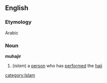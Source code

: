 ==English==
===Etymology===
Arabic
===Noun===
'''muhajir'''
#(''islam'') a [[person]] who has [[performed]] the [[hajj]]
[[category:Islam]]